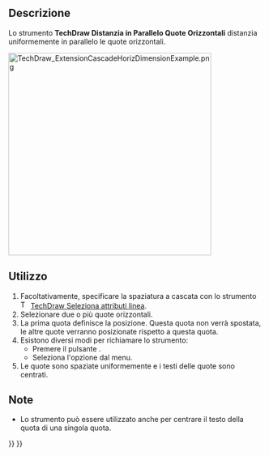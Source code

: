 <languages/>

{{Docnav/it
|[[TechDraw_ExtensionPosObliqueChainDimension/it|Allinea in Serie Quote Oblique]]
|[[TechDraw_ExtensionCascadeVertDimension/it|Distanzia in Parallelo Quote Verticali]]
|[[TechDraw_Workbench/it|TechDraw]]
|IconL=TechDraw_ExtensionPosObliqueChainDimension.svg
|IconR=TechDraw_ExtensionCascadeVertDimension.svg
|IconC=Workbench_TechDraw.svg
}}

{{GuiCommand/it
|Name=TechDraw ExtensionCascadeHorizDimension
|Name/it=TechDraw Distanzia in Parallelo Quote Orizzontali
|MenuLocation=TechDraw → Estensioni: Attributi/Modifiche → Distanzia in Parallelo Quote Orizzontali
|Workbenches=[[TechDraw_Workbench/it|TechDraw]]
|Shortcut=
|Version=0.20
|SeeAlso=[[TechDraw_ExtensionCascadeVertDimension/it|TechDraw Distanzia in Parallelo Quote Verticali]], [[TechDraw_ExtensionCascadeObliqueDimension/it|TechDraw Distanzia in Parallelo Quote Oblique]]
}}

<span id="Description"></span>
==Descrizione==

Lo strumento '''TechDraw Distanzia in Parallelo Quote Orizzontali''' distanzia uniformemente in parallelo le quote orizzontali.

[[Image:TechDraw_ExtensionCascadeHorizDimensionExample.png|400px]]
{{Caption|A destra le quote orizzontali equidistanti}}

<span id="Usage"></span>
==Utilizzo==

# Facoltativamente, specificare la spaziatura a cascata con lo strumento [[Image:TechDraw_ExtensionSelectLineAttributes.svg|16px]] [[TechDraw_ExtensionSelectLineAttributes/it|TechDraw Seleziona attributi linea]].
# Selezionare due o più quote orizzontali.
# La prima quota definisce la posizione. Questa quota non verrà spostata, le altre quote verranno posizionate rispetto a questa quota.
# Esistono diversi modi per richiamare lo strumento:
#* Premere il pulsante {{Button|[[Image:TechDraw_ExtensionCascadeHorizDimension.svg|16px]] [[TechDraw_ExtensionCascadeHorizDimension/it|Distanzia in Parallelo Quote Orizzontali]]}}.
#* Seleziona l'opzione {{MenuCommand|TechDraw → Estensioni: Attributi/Modifiche → [[Image:TechDraw_ExtensionCascadeHorizDimension.svg|16px]] Distanzia in Parallelo Quote Orizzontali}} dal menu.
# Le quote sono spaziate uniformemente e i testi delle quote sono centrati.

<span id="Notes"></span>
==Note==

* Lo strumento può essere utilizzato anche per centrare il testo della quota di una singola quota.


{{Docnav/it
|[[TechDraw_ExtensionPosObliqueChainDimension/it|Allinea in Serie Quote Oblique]]
|[[TechDraw_ExtensionCascadeVertDimension/it|Distanzia in Parallelo Quote Verticali]]
|[[TechDraw_Workbench/it|TechDraw]]
|IconL=TechDraw_ExtensionPosObliqueChainDimension.svg
|IconR=TechDraw_ExtensionCascadeVertDimension.svg
|IconC=Workbench_TechDraw.svg
}}

{{TechDraw_Tools_navi{{#translation:}}}}
{{Userdocnavi{{#translation:}}}}